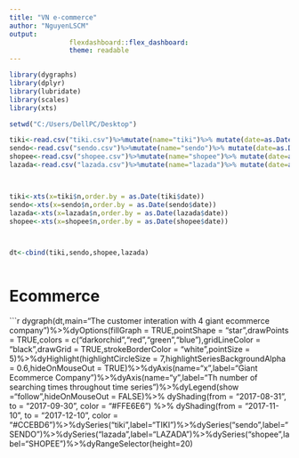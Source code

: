 ---
title: "VN e-commerce"
author: "NguyenLSCM"
output: 
               flexdashboard::flex_dashboard:
               theme: readable
---
<style>                     
.navbar {
  background-color:red;
  border-color:black;
}
.navbar-brand {
color:black!important;
}
</style>                    


```{r}
library(dygraphs)
library(dplyr)
library(lubridate)
library(scales)
library(xts)

```

```{r}

setwd("C:/Users/DellPC/Desktop")

tiki<-read.csv("tiki.csv")%>%mutate(name="tiki")%>% mutate(date=as.Date(date,format="%m/%d/%Y"))
sendo<-read.csv("sendo.csv")%>%mutate(name="sendo")%>% mutate(date=as.Date(date,format="%m/%d/%Y"))
shopee<-read.csv("shopee.csv")%>%mutate(name="shopee")%>% mutate(date=as.Date(date,format="%m/%d/%Y"))
lazada<-read.csv("lazada.csv")%>%mutate(name="lazada")%>% mutate(date=as.Date(date,format="%m/%d/%Y"))



tiki<-xts(x=tiki$n,order.by = as.Date(tiki$date))
sendo<-xts(x=sendo$n,order.by = as.Date(sendo$date))
lazada<-xts(x=lazada$n,order.by = as.Date(lazada$date))
shopee<-xts(x=shopee$n,order.by = as.Date(shopee$date))



dt<-cbind(tiki,sendo,shopee,lazada)



```

Ecommerce
=======================================

```{r}

dygraph(dt,main="The customer interation with 4 giant ecommerce company")%>%dyOptions(fillGraph = TRUE,pointShape = "star",drawPoints = TRUE,colors = c("darkorchid","red","green","blue"),gridLineColor = "black",drawGrid = TRUE,strokeBorderColor = "white",pointSize = 5)%>%dyHighlight(highlightCircleSize = 7,highlightSeriesBackgroundAlpha = 0.6,hideOnMouseOut = TRUE)%>%dyAxis(name="x",label="Giant Ecommerce Company")%>%dyAxis(name="y",label="Th number of searching times throughout time series")%>%dyLegend(show ="follow",hideOnMouseOut = FALSE)%>%  dyShading(from = "2017-08-31", to = "2017-09-30", color = "#FFE6E6") %>%
  dyShading(from = "2017-11-10", to = "2017-12-10", color = "#CCEBD6")%>%dySeries("tiki",label="TIKI")%>%dySeries("sendo",label="SENDO")%>%dySeries("lazada",label="LAZADA")%>%dySeries("shopee",label="SHOPEE")%>%dyRangeSelector(height=20)